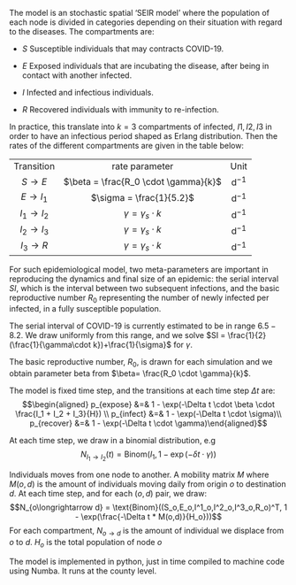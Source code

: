 
The model is an stochastic spatial 'SEIR model' where the population of
each node is divided in categories depending on their situation with
regard to the diseases. The compartments are:

-   $S$ Susceptible individuals that may contracts COVID-19.

-   $E$ Exposed individuals that are incubating the disease, after being
    in contact with another infected.

-   $I$ Infected and infectious individuals.

-   $R$ Recovered individuals with immunity to re-infection.

In practice, this translate into $k = 3$ compartments of infected,
$I1, I2, I3$ in order to have an infectious period shaped as Erlang
distribution. Then the rates of the different compartments are given in
the table below:

  -------------------------- -------------------------------------- ----------
          Transition                     rate parameter                Unit
     $S\longrightarrow E$     $\beta = \frac{R_0 \cdot \gamma}{k}$   d$^{-1}$
    $E\longrightarrow I_1$          $\sigma = \frac{1}{5.2}$         d$^{-1}$
   $I_1\longrightarrow I_2$       $\gamma = \gamma_s \cdot k$        d$^{-1}$
   $I_2\longrightarrow I_3$       $\gamma = \gamma_s \cdot k$        d$^{-1}$
    $I_3\longrightarrow R$        $\gamma = \gamma_s \cdot k$        d$^{-1}$
  -------------------------- -------------------------------------- ----------

For such epidemiological model, two meta-parameters are important in
reproducing the dynamics and final size of an epidemic: the serial
interval $SI$, which is the interval between two subsequent infections,
and the basic reproductive number $R_0$ representing the number of newly
infected per infected, in a fully susceptible population.

The serial interval of COVID-19 is currently estimated to be in range
$6.5-8.2$. We draw uniformly from this range, and we solve
$SI = \frac{1}{2}(\frac{1}{\gamma\cdot k})+\frac{1}{\sigma}$ for
$\gamma$.

The basic reproductive number, $R_0$, is drawn for each simulation and we obtain parameter beta from
$\beta= \frac{R_0 \cdot \gamma}{k}$.

The model is fixed time step, and the transitions at each time step
$\Delta t$ are: $$\begin{aligned}
p_{expose} &=&  1 - \exp(-\Delta t \cdot \beta \cdot \frac{I_1 + I_2 + I_3}{H}) \\
p_{infect} &=&  1 - \exp(-\Delta t \cdot \sigma)\\
p_{recover} &=& 1 - \exp(-\Delta t \cdot \gamma)\end{aligned}$$

At each time step, we draw in a binomial distribution, e.g
$$N_{I_1\longrightarrow I_2}(t) = \text{Binom}(I_1, 1 - \exp(-\delta t \cdot \gamma))$$

Individuals moves from one node to another. A mobility matrix $M$ where
$M(o,d)$ is the amount of individuals moving daily from origin $o$ to
destination $d$. At each time step, and for each $(o,d)$ pair, we draw:
$$N_{o\longrightarrow d} = \text{Binom}((S_o,E_o,I^1_o,I^2_o,I^3_o,R_o)^T, 1 - \exp(\frac{-\Delta t * M(o,d)}{H_o}))$$
For each compartment, $N_{o\longrightarrow d}$ is the amount of
individual we displace from $o$ to $d$. $H_o$ is the total population of
node $o$

The model is implemented in python, just in time compiled to machine
code using Numba. It runs at the county level.

